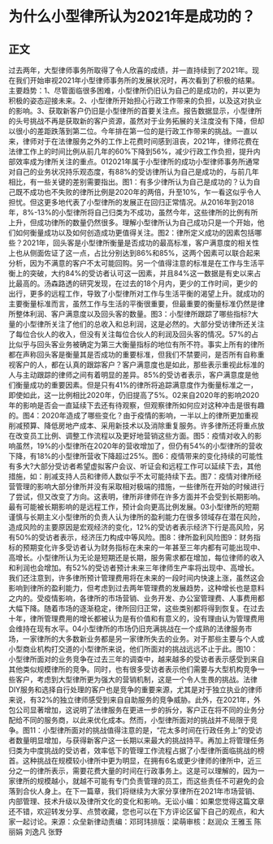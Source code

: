 # 为什么小型律所认为2021年是成功的？
## 正文
过去两年，大型律师事务所取得了令人欣喜的成绩，并一直持续到了2021年。现在我们开始审视2021年小型律师事务所的发展状况时，再次看到了积极的结果。主要趋势：1、尽管面临很多困难，小型律所仍旧认为自己的是成功的，并以更为积极的姿态迎接未来。2、小型律所开始担心行政工作带来的负担，以及这对执业的影响。3、获取新客户仍旧是小型律所的首要关注点。报告数据显示，小型律所的头号挑战不再是获取新的客户资源，虽然对于业务拓展的关注度没有下降，但却以很小的差距跌落到第二位。今年排在第一位的是行政工作带来的挑战。一直以来，律师对于在法律服务之外的工作上花费时间感到沮丧，2021年，律师花费在法律工作上的时间比例从前几年的60%下降到56%，减少行政工作负担，提升内部效率成为律所关注的重点。012021年属于小型律所的成功小型律师事务所通常对自己的业务状况持乐观态度，有88%的受访律所认为自己是成功的，与前几年相比，有一些关键的差别需要指出。图1：有多少律所认为自己是成功的？认为自己既不成功也不失败的律所比例是2020年的两倍，升至10%，乍一看这似乎令人担忧。但这更多地代表了小型律所的发展正在回归正常情况。从2016年到2018年，8%-13%的小型律所将自己归类为不成功，虽然今年，这些律所的比例有所上升，但成功律所的数量仍然很多。理解小型律所认为自己成功只是一个开始，他们如何衡量成功以及如何创造成功更值得关注。图2：律所定义成功的因素包括哪些？2021年，回头客是小型律所衡量是否成功的最高标准，客户满意度的相关性上也从侧面佐证了这一点，占比分别达到86%和85%，这两个因素可以联合起来分析，因为不满意的客户不太可能回购。另一个值得注意的标准是在工作与生活平衡上的突破，大约84%的受访者认可这一因素，并且84%这一数据是有史以来占比最高的。汤森路透的研究发现，在过去的18个月内，更少的工作时间，更少的出行，更多的远程工作，导致了小型律所对工作与生活平衡的渴望上升。就成功的主要衡量标准而言，虽然工作与生活的平衡很重要，但最重要的衡量标准仍然是律所整体利润、客户满意度以及回头客的数量。图3：小型律所跟踪了哪些指标?大量的小型律所关注了他们的总收入和总利润，这是必然的。大部分受访律所还关注了每位合伙人的收入，但没有关注每位合伙人的利润及回头客的情况。57%的占比似乎与回头客业务被确定为第三大衡量指标的地位有所不符。事实上所有的律所都在声称回头客是衡量其是否成功的重要标准，但我们不禁要问，是否所有自称重视客户的人，都在认真的跟踪客户？客户满意度也是如此，那些表示重视此标准的人与主动跟踪的律师之间有着明显的差异。85%的受访者表示，客户满意度是他们衡量成功的重要因素。但是只有41%的律所将追踪满意度作为衡量标准之一，即使如此，这一比例相比2020年，仍旧提高了5%。02来自2020年的影响2020年的影响是否会一直延续下去还有待观察，但观察律所如何应对这种冲击是很有趣的。图4：2020年造成了哪些变化？由于疫情的影响，一半以上的律所更加重视削减预算、降低房地产成本、采用新技术以及消除重复服务。许多律所还将重点放在改变员工比例、调整工作流程以及更好地营销这些方面。图5：疫情对收入的影响虽然，19%的小型律所在2020年的营收增加了，但仍有54%的小型律所的营收下降，有18%的小型律所营收下降超过25%。图6：疫情带来的变化持续的可能性有多大?大部分受访者希望虚拟客户会议、听证会和远程工作可以延续下去，其他措施，如：削减支持人员和律师人数似乎不太可能持续下去。图7：疫情对律所经营管理的影响大部分律所并没有采取相对极端的措施，一些律所在开始的时候进行了尝试，但又改变了方向。这表明，律所非律师在许多方面并不会受到长期影响。最有可能被长期影响的是远程工作，预计会向更高比例发展。03小型律所的短期谨慎与长期主义小型律所的负责人认为律所的盈利能力在很多领域存在潜在风险，造成风险的主要原因是宏观经济的变化，12%的受访者表示经济下行是高风险，另有50%的受访者表示，经济压力构成中等风险。图8：律所盈利风险图9：财务指标的预期变化许多受访者认为财务指标在未来的一年甚至三年内都有可能出现中、高增长。小型律所认为无论是短期还是长期，服务需求都在增加，每位律师的收入和利润也会增加。有52%的受访者预计未来三年律师生产率将出现中、高增长。我们还注意到，许多律所预计管理费用将在未来的一段时间内快速上涨，虽然这会影响到律所的盈利能力，但考虑到过去两年管理费的发展趋势，这种增长也是意料之内的。受疫情影响，各律所的市场营销、业务开发、办公室管理费、人事费用都大幅下降。随着市场的逐渐稳定，律所回归正常，这些类别都将得到恢复。在过去十年，律所管理费用的增长都被认为是有价值和有意义的，没有理由认为管理费用会维持在现有水平。04小型律所的市场仍旧充满挑战在一个成熟的法律服务市场，一家律所的大多数新业务都是另一家律所失去的业务。对于那些主要与个人或小型商业机构打交道的小型律所来说，他们所面对的挑战远远不止于此。图10：小型律所面对的业务竞争在过去三年的调查中，越来越多的受访者表示感受到来自其他类似规模律所的竞争。同时，也有很多受访者表示他们需要与大型机构竞争一些客户，考虑到大型律所更为强大的营销机制，这是一个令人生畏的挑战。法律DIY服务和选择自行处理的客户也是竞争的重要来源，尤其是对于独立执业的律师来说，有32%的独立律师感受到来自自助服务的竞争威胁。此外，在2021年，外包公司显著增加，这说明了法律服务在更进一步的拆分，客户正在将不同的业务分配给不同的服务商，以此来优化成本。然而，小型律所面对的挑战并不局限于竞争。图11：小型律所面对的挑战值得注意的是，“花太多时间在行政任务上”的受访者数量明显增加，与获得新客户这一长期以来最大的挑战持平。再加上将管理任务归类为中度挑战的受访者，效率低下的管理工作流程占据了小型律所面临挑战的榜首。这种挑战在规模较小律所中更为明显，在拥有6名或更少律师的律所中，近三分之一的律所表示，需要花费大量的时间在行政事务上。这是可以理解的，因为一家律所的规模越小，就越不可能有专门负责管理的员工，而这些责任不可避免的会落到合伙人身上。在下一篇章，我们将继续为大家分享律所在2021年市场营销、内部管理、技术升级以及律所文化的变化和影响。无讼小编：如果您觉得这篇文章还不错，欢迎转发分享、点赞收藏，您也可以在下方评论区留下自己的观点，和大家一起讨论。来源：众垒新律动责编：邓珂玮排版：梁萌审核：赵润众 王雅玉 陈丽娟 刘逸凡 张野